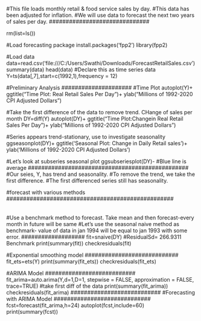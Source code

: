#############################
#This file loads monthly retail & food service sales by day.
#This data has been adjusted for inflation.
#We will use data to forecast the next two years of sales per day.
##############################

rm(list=ls())


#Load forecasting package
install.packages('fpp2')
library(fpp2)

#Load data
data=read.csv('file:///C:/Users/Swathi/Downloads/ForecastRetailSales.csv')
summary(data)
head(data)
#Declare this as time series data
Y=ts(data[,7],start=c(1992,1),frequency = 12)

####################
#Preliminary Analysis
#####################
#Time Plot
autoplot(Y)+
  ggtitle("Time Plot: Real Retail Sales Per Day")+
  ylab("Millions of 1992-2020 CPI Adjusted Dollars")

#Take the first difference of the data to remove trend. CHange of sales per month
DY=diff(Y)
autoplot(DY)+
  ggtitle("Time Plot:Changein Real Retail Sales Per Day")+
  ylab("Millions of 1992-2020 CPI Adjusted Dollars")

#Series appears trend-stationary, use to investigate seasonality
ggseasonplot(DY)+ ggtitle('Seasonal Plot: Change in Daily Retail sales')+
  ylab('Millions of 1992-2020 CPI Adjusted Dollars')






#Let's look at subseries seasonal plot
ggsubseriesplot(DY)- #Blue line is average
################################################
#Our seies, Y, has trend and seasonality.
#To remove the trend, we take the first difference.
#The first differenced series still has seasonality.

#forecast with various methods
##################################################

######
#Use a benchmark method to forecast. Take mean and then forecast-every month in future will be same
#Let's use the seasonal naive method as benchmark- value of data in jan 1994 will be equal to jan 1993 with some error.
###################
fit=snaive(DY) #ResidualSd= 266.9311 Benchmark
print(summary(fit))
checkresiduals(fit)

############################
#Exponential smoothing model
############################
fit_ets=ets(Y)
print(summary(fit_ets))
checkresiduals(fit_ets)


#########################
#ARIMA Model
###########################
fit_arima=auto.arima(Y,d=1,D=1, stepwise = FALSE,
                     approximation = FALSE, trace=TRUE)  #take first diff of the data
print(summary(fit_arima))
checkresiduals(fit_arima)
###########################
#Forecasting with ARIMA Model
#############################
fcst=forecast(fit_arima,h=24)
autoplot(fcst,include=60)
print(summary(fcst))